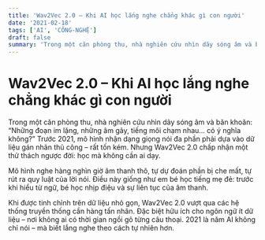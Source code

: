 ```yaml
---
title: 'Wav2Vec 2.0 – Khi AI học lắng nghe chẳng khác gì con người'
date: '2021-02-18'
tags: ['AI', 'CÔNG-NGHỆ']
draft: false
summary: 'Trong một căn phòng thu, nhà nghiên cứu nhìn dãy sóng âm và băn khoăn: “Những đoạn im lặng, những âm'
---
```


# Wav2Vec 2.0 – Khi AI học lắng nghe chẳng khác gì con người

Trong một căn phòng thu, nhà nghiên cứu nhìn dãy sóng âm và băn khoăn: “Những đoạn im lặng, những âm gãy, tiếng môi chạm nhau… có ý nghĩa không?” Trước 2021, mô hình nhận dạng giọng nói đa phần phải dựa vào dữ liệu gán nhãn thủ công – rất tốn kém. Nhưng Wav2Vec 2.0 chấp nhận một thử thách ngược đời: học mà không cần ai dạy.

Mô hình nghe hàng nghìn giờ âm thanh thô, tự dự đoán phần bị che mất, tự rút ra quy luật của lời nói. Điều này giống như em bé học tiếng mẹ đẻ: trước khi hiểu từ ngữ, bé học nhịp điệu và sự liên tục của âm thanh.

Khi được tinh chỉnh trên dữ liệu nhỏ gọn, Wav2Vec 2.0 vượt qua các hệ thống truyền thống cần hàng tấn nhãn. Đặc biệt hữu ích cho ngôn ngữ ít dữ liệu – nơi không ai có thời gian ngồi gõ từng câu thoại. 2021 là năm AI không chỉ nói – mà biết lắng nghe theo cách tự nhiên hơn.